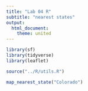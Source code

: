 ```yaml
---
title: "Lab 04 R"
subtitle: "nearest states"
output:
  html_document:
    theme: united
---
```


```r
library(sf)
library(tidyverse)
library(leaflet)

source("../R/utils.R")


```

```r
map_nearest_state("Colorado")
```
